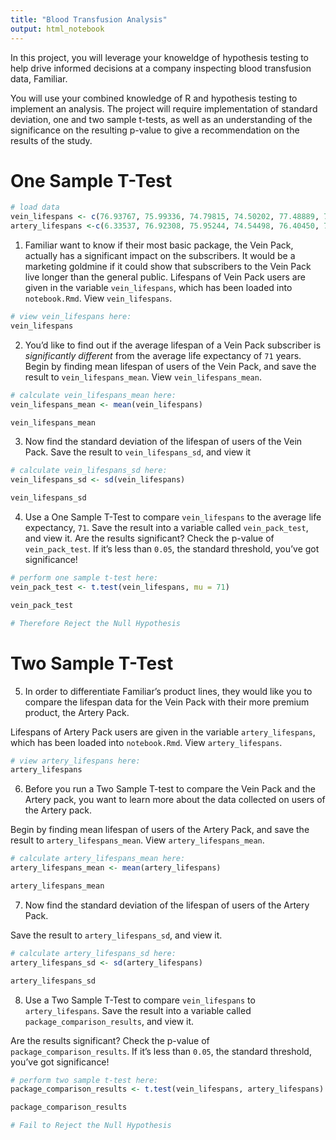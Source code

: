```yaml
---
title: "Blood Transfusion Analysis"
output: html_notebook
---
```


In this project, you will leverage your knoweldge of hypothesis testing to help drive informed decisions at a company inspecting blood transfusion data, Familiar.

You will use your combined knowledge of R and hypothesis testing to implement an analysis. The project will require implementation of standard deviation, one and two sample t-tests, as well as an understanding of the significance on the resulting p-value to give a recommendation on the results of the study.

# One Sample T-Test

```r
# load data
vein_lifespans <- c(76.93767, 75.99336, 74.79815, 74.50202, 77.48889, 72.14257, 75.99303, 76.34155, 77.48476, 76.53210, 76.25509, 77.58398, 77.04737, 72.87475, 77.43505, 77.49234, 78.32672, 73.34370, 79.96916, 74.83801)
artery_lifespans <-c(6.33537, 76.92308, 75.95244, 74.54498, 76.40450, 73.07925, 77.02354, 74.11742, 77.38651, 73.04477, 74.96312, 73.31954, 75.85740, 76.15265, 73.35510, 73.90221, 73.77121, 68.31490, 74.63976, 78.38548)
```

1.  Familiar want to know if their most basic package, the Vein Pack, actually has a significant impact on the subscribers. It would be a marketing goldmine if it could show that subscribers to the Vein Pack live longer than the general public. Lifespans of Vein Pack users are given in the variable `vein_lifespans`, which has been loaded into `notebook.Rmd`. View `vein_lifespans`.

```r
# view vein_lifespans here:
vein_lifespans
```

2.  You’d like to find out if the average lifespan of a Vein Pack subscriber is *significantly different* from the average life expectancy of `71` years. Begin by finding mean lifespan of users of the Vein Pack, and save the result to `vein_lifespans_mean`. View `vein_lifespans_mean`.

```r
# calculate vein_lifespans_mean here:
vein_lifespans_mean <- mean(vein_lifespans)

vein_lifespans_mean
```

3.  Now find the standard deviation of the lifespan of users of the Vein Pack. Save the result to `vein_lifespans_sd`, and view it

```r
# calculate vein_lifespans_sd here:
vein_lifespans_sd <- sd(vein_lifespans)

vein_lifespans_sd
```

4.  Use a One Sample T-Test to compare `vein_lifespans` to the average life expectancy, `71`. Save the result into a variable called `vein_pack_test`, and view it. Are the results significant? Check the p-value of `vein_pack_test`. If it’s less than `0.05`, the standard threshold, you’ve got significance!

```r
# perform one sample t-test here:
vein_pack_test <- t.test(vein_lifespans, mu = 71)

vein_pack_test

# Therefore Reject the Null Hypothesis
```

# Two Sample T-Test

5.  In order to differentiate Familiar’s product lines, they would like you to compare the lifespan data for the Vein Pack with their more premium product, the Artery Pack.

Lifespans of Artery Pack users are given in the variable `artery_lifespans`, which has been loaded into `notebook.Rmd`. View `artery_lifespans`.

```r
# view artery_lifespans here:
artery_lifespans
```

6.  Before you run a Two Sample T-test to compare the Vein Pack and the Artery pack, you want to learn more about the data collected on users of the Artery pack.

Begin by finding mean lifespan of users of the Artery Pack, and save the result to `artery_lifespans_mean`. View `artery_lifespans_mean`.

```r
# calculate artery_lifespans_mean here:
artery_lifespans_mean <- mean(artery_lifespans)

artery_lifespans_mean
```

7.  Now find the standard deviation of the lifespan of users of the Artery Pack.

Save the result to `artery_lifespans_sd`, and view it.

```r
# calculate artery_lifespans_sd here:
artery_lifespans_sd <- sd(artery_lifespans)

artery_lifespans_sd
```

8.  Use a Two Sample T-Test to compare `vein_lifespans` to `artery_lifespans`. Save the result into a variable called `package_comparison_results`, and view it.

Are the results significant? Check the p-value of `package_comparison_results`. If it’s less than `0.05`, the standard threshold, you’ve got significance!

```r
# perform two sample t-test here:
package_comparison_results <- t.test(vein_lifespans, artery_lifespans)

package_comparison_results

# Fail to Reject the Null Hypothesis
```

